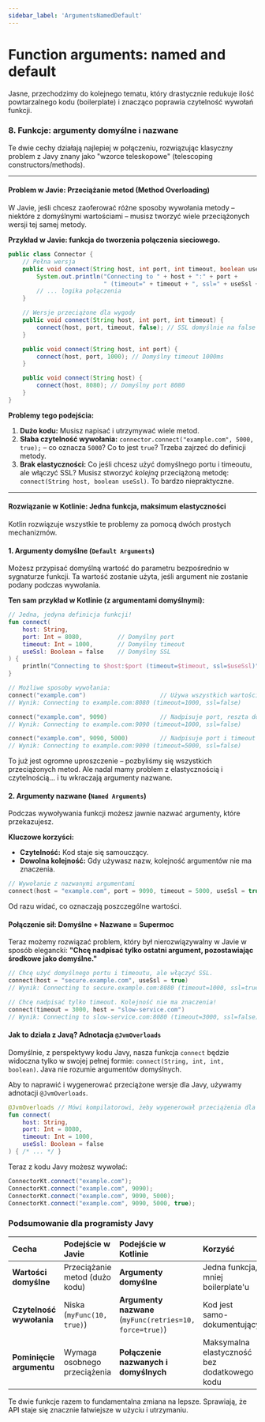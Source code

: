 ```yaml
---
sidebar_label: 'ArgumentsNamedDefault'
---
```


# Function arguments: named and default

Jasne, przechodzimy do kolejnego tematu, który drastycznie redukuje ilość powtarzalnego kodu (boilerplate) i znacząco poprawia czytelność wywołań funkcji.

### 8. Funkcje: argumenty domyślne i nazwane

Te dwie cechy działają najlepiej w połączeniu, rozwiązując klasyczny problem z Javy znany jako "wzorce teleskopowe" (telescoping constructors/methods).

---

#### Problem w Javie: Przeciążanie metod (Method Overloading)

W Javie, jeśli chcesz zaoferować różne sposoby wywołania metody – niektóre z domyślnymi wartościami – musisz tworzyć wiele przeciążonych wersji tej samej metody.

**Przykład w Javie: funkcja do tworzenia połączenia sieciowego.**
```java
public class Connector {
    // Pełna wersja
    public void connect(String host, int port, int timeout, boolean useSsl) {
        System.out.println("Connecting to " + host + ":" + port +
                           " (timeout=" + timeout + ", ssl=" + useSsl + ")");
        // ... logika połączenia
    }

    // Wersje przeciążone dla wygody
    public void connect(String host, int port, int timeout) {
        connect(host, port, timeout, false); // SSL domyślnie na false
    }

    public void connect(String host, int port) {
        connect(host, port, 1000); // Domyślny timeout 1000ms
    }

    public void connect(String host) {
        connect(host, 8080); // Domyślny port 8080
    }
}
```

**Problemy tego podejścia:**
1.  **Dużo kodu:** Musisz napisać i utrzymywać wiele metod.
2.  **Słaba czytelność wywołania:** `connector.connect("example.com", 5000, true);` – co oznacza `5000`? Co to jest `true`? Trzeba zajrzeć do definicji metody.
3.  **Brak elastyczności:** Co jeśli chcesz użyć domyślnego portu i timeoutu, ale włączyć SSL? Musisz stworzyć *kolejną* przeciążoną metodę: `connect(String host, boolean useSsl)`. To bardzo niepraktyczne.

---

#### Rozwiązanie w Kotlinie: Jedna funkcja, maksimum elastyczności

Kotlin rozwiązuje wszystkie te problemy za pomocą dwóch prostych mechanizmów.

#### 1. Argumenty domyślne (`Default Arguments`)

Możesz przypisać domyślną wartość do parametru bezpośrednio w sygnaturze funkcji. Ta wartość zostanie użyta, jeśli argument nie zostanie podany podczas wywołania.

**Ten sam przykład w Kotlinie (z argumentami domyślnymi):**
```kotlin
// Jedna, jedyna definicja funkcji!
fun connect(
    host: String,
    port: Int = 8080,          // Domyślny port
    timeout: Int = 1000,       // Domyślny timeout
    useSsl: Boolean = false    // Domyślny SSL
) {
    println("Connecting to $host:$port (timeout=$timeout, ssl=$useSsl)")
}

// Możliwe sposoby wywołania:
connect("example.com")                     // Używa wszystkich wartości domyślnych
// Wynik: Connecting to example.com:8080 (timeout=1000, ssl=false)

connect("example.com", 9090)               // Nadpisuje port, reszta domyślna
// Wynik: Connecting to example.com:9090 (timeout=1000, ssl=false)

connect("example.com", 9090, 5000)         // Nadpisuje port i timeout
// Wynik: Connecting to example.com:9090 (timeout=5000, ssl=false)
```
To już jest ogromne uproszczenie – pozbyliśmy się wszystkich przeciążonych metod. Ale nadal mamy problem z elastycznością i czytelnością... i tu wkraczają argumenty nazwane.

#### 2. Argumenty nazwane (`Named Arguments`)

Podczas wywoływania funkcji możesz jawnie nazwać argumenty, które przekazujesz.

**Kluczowe korzyści:**
*   **Czytelność:** Kod staje się samouczący.
*   **Dowolna kolejność:** Gdy używasz nazw, kolejność argumentów nie ma znaczenia.

```kotlin
// Wywołanie z nazwanymi argumentami
connect(host = "example.com", port = 9090, timeout = 5000, useSsl = true)
```
Od razu widać, co oznaczają poszczególne wartości.

#### Połączenie sił: Domyślne + Nazwane = Supermoc

Teraz możemy rozwiązać problem, który był nierozwiązywalny w Javie w sposób elegancki: **"Chcę nadpisać tylko ostatni argument, pozostawiając środkowe jako domyślne."**

```kotlin
// Chcę użyć domyślnego portu i timeoutu, ale włączyć SSL.
connect(host = "secure.example.com", useSsl = true)
// Wynik: Connecting to secure.example.com:8080 (timeout=1000, ssl=true)

// Chcę nadpisać tylko timeout. Kolejność nie ma znaczenia!
connect(timeout = 3000, host = "slow-service.com")
// Wynik: Connecting to slow-service.com:8080 (timeout=3000, ssl=false)
```

#### Jak to działa z Javą? Adnotacja `@JvmOverloads`

Domyślnie, z perspektywy kodu Javy, nasza funkcja `connect` będzie widoczna tylko w swojej pełnej formie: `connect(String, int, int, boolean)`. Java nie rozumie argumentów domyślnych.

Aby to naprawić i wygenerować przeciążone wersje dla Javy, używamy adnotacji `@JvmOverloads`.

```kotlin
@JvmOverloads // Mówi kompilatorowi, żeby wygenerował przeciążenia dla Javy
fun connect(
    host: String,
    port: Int = 8080,
    timeout: Int = 1000,
    useSsl: Boolean = false
) { /* ... */ }
```
Teraz z kodu Javy możesz wywołać:
```java
ConnectorKt.connect("example.com");
ConnectorKt.connect("example.com", 9090);
ConnectorKt.connect("example.com", 9090, 5000);
ConnectorKt.connect("example.com", 9090, 5000, true);
```

### Podsumowanie dla programisty Javy

| Cecha | Podejście w Javie | Podejście w Kotlinie | Korzyść |
| :--- | :--- | :--- | :--- |
| **Wartości domyślne** | Przeciążanie metod (dużo kodu) | **Argumenty domyślne** | Jedna funkcja, mniej boilerplate'u |
| **Czytelność wywołania** | Niska (`myFunc(10, true)`) | **Argumenty nazwane** (`myFunc(retries=10, force=true)`) | Kod jest samo-dokumentujący |
| **Pominięcie argumentu**| Wymaga osobnego przeciążenia | **Połączenie nazwanych i domyślnych** | Maksymalna elastyczność bez dodatkowego kodu |

Te dwie funkcje razem to fundamentalna zmiana na lepsze. Sprawiają, że API staje się znacznie łatwiejsze w użyciu i utrzymaniu.